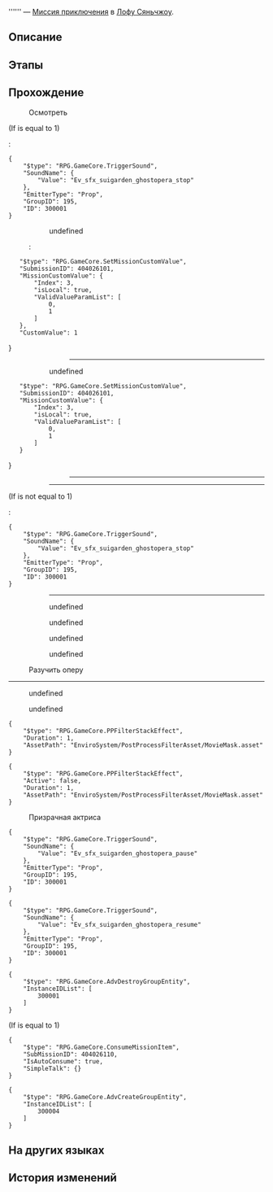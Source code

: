{{Дополнить|Диалоги.}}
{{Миссия Инфобокс
|id              = 4040261
|Название        = 
|Изображение     = Миссия Освоения .png
|Тип             = Миссия приключения
|События         = 
|Глава           = 
|Условия         = Завершена [[Продолжение Освоения]] ''[[Прогулка по саду и прерванный сон]]''
|Персонажи       = Первопроходец; Призрачная актриса
|СтартЛокация    = [[Лофу Сяньчжоу]] — [[Сад безмятежности]]
|Локации         = Сад безмятежности
|Предыдущая      = 
|Следующая       = 
|Награды         = Утраченные золотые частицы*2; Strale*10; Кредиты*6 000
}}
'''''' — [[Миссия приключения]] в [[Лофу Сяньчжоу]].

==Описание==
{{Описание|<!--официальное описание из Перекрёстка судеб-->}}

==Этапы==


==Прохождение==
{{Дополнить}}



:{{Диалог|?}} Осмотреть
;(If {{F|MissionCV-4040261-1}} is equal to 1)
:<pre>{
	"$type": "RPG.GameCore.TriggerSound",
	"SoundName": {
		"Value": "Ev_sfx_suigarden_ghostopera_stop"
	},
	"EmitterType": "Prop",
	"GroupID": 195,
	"ID": 300001
}</pre>
:<!--Unknown TalkSentence: 414261033-->
::{{Диалог|Стрелка}} undefined
::<pre>{
	"$type": "RPG.GameCore.SetMissionCustomValue",
	"SubmissionID": 404026101,
	"MissionCustomValue": {
		"Index": 3,
		"isLocal": true,
		"ValidValueParamList": [
			0,
			1
		]
	},
	"CustomValue": 1
}</pre>
::<!--Unknown TalkSentence: 414261035-->
::<!--Unknown TalkSentence: 414261036-->
:::----
::{{Диалог|Выход}} undefined
::<pre>{
	"$type": "RPG.GameCore.SetMissionCustomValue",
	"SubmissionID": 404026101,
	"MissionCustomValue": {
		"Index": 3,
		"isLocal": true,
		"ValidValueParamList": [
			0,
			1
		]
	}
}</pre>
::<!--Unknown TalkSentence: 414261038-->
:::----
:<!--Unknown TalkSentence: 414261036-->
::----
;(If {{F|MissionCV-4040261-1}} is not equal to 1)
:<pre>{
	"$type": "RPG.GameCore.TriggerSound",
	"SoundName": {
		"Value": "Ev_sfx_suigarden_ghostopera_stop"
	},
	"EmitterType": "Prop",
	"GroupID": 195,
	"ID": 300001
}</pre>
::----
:<!--Unknown TalkSentence: 414261001-->
::{{Диалог|Стрелка}} undefined
::{{Диалог|Стрелка}} undefined
::{{Диалог|Стрелка}} undefined
::{{Диалог|Стрелка}} undefined
:<!--Unknown TalkSentence: 414261003-->
:<!--Unknown TalkSentence: 414261010-->
:<!--Unknown TalkSentence: 414261011-->


:{{Диалог|?}} Разучить оперу
----
<!--Unknown TalkSentence: 414261131-->
<!--Unknown TalkSentence: 414261132-->
:{{Диалог|Стрелка}} undefined
:{{Диалог|Стрелка}} undefined
<!--Unknown TalkSentence: 414261134-->
<!--Unknown TalkSentence: 414261135-->
<!--Unknown TalkSentence: 414261139-->
<!--Unknown TalkSentence: 414261140-->
<!--Unknown TalkSentence: 414261141-->
<!--Unknown TalkSentence: 414261142-->
<pre>{
	"$type": "RPG.GameCore.PPFilterStackEffect",
	"Duration": 1,
	"AssetPath": "EnviroSystem/PostProcessFilterAsset/MovieMask.asset"
}</pre>
<!--Unknown TalkSentence: 414261143-->
<!--Unknown TalkSentence: 414261144-->
<!--Unknown TalkSentence: 414261145-->
<!--Unknown TalkSentence: 414261146-->
<pre>{
	"$type": "RPG.GameCore.PPFilterStackEffect",
	"Active": false,
	"Duration": 1,
	"AssetPath": "EnviroSystem/PostProcessFilterAsset/MovieMask.asset"
}</pre>

:{{Диалог|?}} Призрачная актриса
<pre>{
	"$type": "RPG.GameCore.TriggerSound",
	"SoundName": {
		"Value": "Ev_sfx_suigarden_ghostopera_pause"
	},
	"EmitterType": "Prop",
	"GroupID": 195,
	"ID": 300001
}</pre>
<!--Unknown TalkSentence: 414261039-->
<pre>{
	"$type": "RPG.GameCore.TriggerSound",
	"SoundName": {
		"Value": "Ev_sfx_suigarden_ghostopera_resume"
	},
	"EmitterType": "Prop",
	"GroupID": 195,
	"ID": 300001
}</pre>
<pre>{
	"$type": "RPG.GameCore.AdvDestroyGroupEntity",
	"InstanceIDList": [
		300001
	]
}</pre>
;(If {{F|MissionCV-4040261-2}} is equal to 1)
<pre>{
	"$type": "RPG.GameCore.ConsumeMissionItem",
	"SubMissionID": 404026110,
	"IsAutoConsume": true,
	"SimpleTalk": {}
}</pre>

<pre>{
	"$type": "RPG.GameCore.AdvCreateGroupEntity",
	"InstanceIDList": [
		300004
	]
}</pre>
{{Диалог Конец}}

==На других языках==
{{На других языках
|en   = 
|zhs  = 
|zht  = 
|ja   = 
|ko   = 
|es   = 
|fr   = 
|ru   = 
|th   = 
|vi   = 
|de   = 
|id   = 
|pt   = 
}}

==История изменений==
{{История изменений|2.7}}
